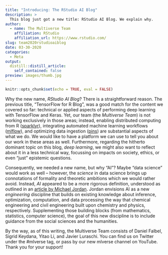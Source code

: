 ```yaml
---
title: "Introducing: The RStudio AI Blog"
description: > 
  This blog just got a new title: RStudio AI Blog. We explain why.
author:
  - name: The Multiverse Team
    affiliation: RStudio
    affiliation_url: https://www.rstudio.com/
slug: team2020rstudioaiblog
date: 03-30-2020
categories:
  - Meta
output:
  distill::distill_article:
    self_contained: false
preview: images/thumb.jpg
---
```


```r
knitr::opts_chunk$set(echo = TRUE, eval = FALSE)
```

Why the new name, *RStudio AI Blog*? There is a straightforward reason. The
previous title, "TensorFlow for R Blog", was a good match for the content
we covered so far: technical or applied aspects of performing deep
learning with TensorFlow and Keras. Yet, our team (the *Multiverse Team*) is not
working exclusively in those areas; instead, enabling distributed computing from
R ([sparklyr](https://github.com/sparklyr/sparklyr)), integrating automated
machine learning workflows ([mlflow](https://github.com/mlflow/mlflow)), and
optimizing data ingestion ([pins](https://github.com/rstudio/pins)) are
substantial aspects of what we do. We would like to have a platform we can use
to tell you about our work in these areas as well. Furthermore, regarding the
hitherto dominant topic on this blog, *deep learning*, we might also want to
reflect about it in a less technical way, focussing on impacts on
society, ethics, or even "just" epistemic questions.

Consequently, we needed a new name, but why "AI"? Maybe "data science" would work
as well -- however, the *science* in data science brings up connotations of formality and
theoretic ambitions which we would rather avoid. Instead, *AI* appeared to be a more rigorous
definition, understood as outlined in an [article by Michael
Jordan](https://hdsr.mitpress.mit.edu/pub/wot7mkc1). Jordan envisions AI as a
new *engineering* discipline that builds on existing knowledge about inference,
optimization, computation, and data processing the way that chemical engineering
and civil engineering built upon chemistry and physics, respectively.
Supplementing those building blocks (from mathematics, statistics, computer
science), the goal of this new discipline is to include guidance from the social sciences
and the humanities.

By the way, as of this writing, the Multiverse Team consists of [Daniel
Falbel](https://twitter.com/dfalbel){style="text-decoration:none;"}, [Sigrid
Keydana](https://twitter.com/zkajdan){style="text-decoration:none;"}, [Yitao
Li](https://github.com/yl790){style="text-decoration:none;"}, and J[avier
Luraschi](https://twitter.com/javierluraschi){style="text-decoration:none;"}.
You can find us on Twitter under the
[\#mlverse](https://twitter.com/search?q=%23mlverse){style="text-decoration:none;"}
tag, or pass by our new [mlverse
channel](https://www.youtube.com/c/mlverse){style="text-decoration:none;"} on
YouTube. Thank you for your support!